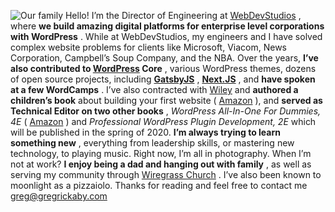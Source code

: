 ![Our family](/rickaby-family-fall-2019.jpg) Hello! I’m the Director of
Engineering at [WebDevStudios](https://webdevstudios.com/) , where **we build
amazing digital platforms for enterprise level corporations with WordPress** .
While at WebDevStudios, my engineers and I have solved complex website
problems for clients like Microsoft, Viacom, News Corporation, Campbell’s Soup
Company, and the NBA. Over the years, **I’ve also contributed to
[WordPress](https://wordpress.org) Core** , various WordPress themes, dozens
of open source projects, including **[GatsbyJS](https://gatsbyjs.org)** ,
**[Next.JS](https://nextjs.org)** , and **have spoken at a few WordCamps** .
I’ve also contracted with [Wiley](https://www.wiley.com/en-us/) and **authored
a children’s book** about building your first website (
[Amazon](https://gregslink.co/create-a-website-am) ), and **served as
Technical Editor on two other books** , _WordPress All-In-One For Dummies, 4E_
( [Amazon](https://amzn.to/37MMDLp) ) and _Professional WordPress Plugin
Development, 2E_ which will be published in the spring of 2020. **I’m always
trying to learn something new** , everything from leadership skills, or
mastering new technology, to playing music. Right now, I’m all in photography.
When I’m not at work? **I enjoy being a dad and hanging out with family** , as
well as serving my community through [Wiregrass
Church](https://wiregrasschurch.org) . I’ve also been known to moonlight as a
pizzaiolo. Thanks for reading and feel free to contact me greg@gregrickaby.com
